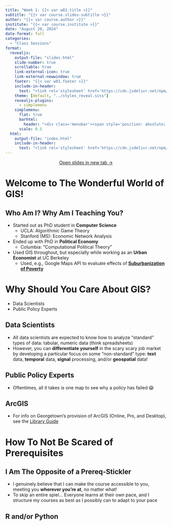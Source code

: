 ```yaml
---
title: "Week 1: {{< var w01.title >}}"
subtitle: "{{< var course.slides-subtitle >}}"
author: "{{< var course.author >}}"
institute: "{{< var course.institute >}}"
date: "August 28, 2024"
date-format: full
categories:
  - "Class Sessions"
format:
  revealjs:
    output-file: "slides.html"
    slide-number: true
    scrollable: true
    link-external-icon: true
    link-external-newwindow: true
    footer: "{{< var w01.footer >}}"
    include-in-header:
      text: "<link rel='stylesheet' href='https://cdn.jsdelivr.net/npm/bootstrap-icons@1.11.3/font/bootstrap-icons.min.css'><link href='https://cdn.jsdelivr.net/npm/bootstrap@5.3.3/dist/css/bootstrap.min.css' rel='stylesheet' integrity='sha384-QWTKZyjpPEjISv5WaRU9OFeRpok6YctnYmDr5pNlyT2bRjXh0JMhjY6hW+ALEwIH' crossorigin='anonymous'><script src='https://cdn.jsdelivr.net/npm/bootstrap@5.3.3/dist/js/bootstrap.bundle.min.js' integrity='sha384-YvpcrYf0tY3lHB60NNkmXc5s9fDVZLESaAA55NDzOxhy9GkcIdslK1eN7N6jIeHz' crossorigin='anonymous'></script>"
    theme: [default, "../styles_reveal.scss"]
    revealjs-plugins:
      - simplemenu
    simplemenu:
      flat: true
      barhtml:
        header: "<div class='menubar'><span style='position: absolute; left: 8; padding-left: 8px;'><a href='./index.html'>&larr; Return to Notes</a></span><ul class='menu'></ul></div>"
      scale: 0.5
  html:
    output-file: "index.html"
    include-in-header:
      text: "<link rel='stylesheet' href='https://cdn.jsdelivr.net/npm/bootstrap-icons@1.11.3/font/bootstrap-icons.min.css'><link href='https://cdn.jsdelivr.net/npm/bootstrap@5.3.3/dist/css/bootstrap.min.css' rel='stylesheet' integrity='sha384-QWTKZyjpPEjISv5WaRU9OFeRpok6YctnYmDr5pNlyT2bRjXh0JMhjY6hW+ALEwIH' crossorigin='anonymous'><script src='https://cdn.jsdelivr.net/npm/bootstrap@5.3.3/dist/js/bootstrap.bundle.min.js' integrity='sha384-YvpcrYf0tY3lHB60NNkmXc5s9fDVZLESaAA55NDzOxhy9GkcIdslK1eN7N6jIeHz' crossorigin='anonymous'></script>"
---
```


::: {.content-visible unless-format="revealjs"}

<center class='mb-3'>
<a class="h2" href="./slides.html" target="_blank">Open slides in new tab &rarr;</a>
</center>

:::

# Welcome to The Wonderful World of GIS! {data-stack-name="About Me"}

## Who Am I? Why Am I Teaching You? {.crunch-title}

* Started out as PhD student in **Computer Science**
  * UCLA: Algorithmic Game Theory
  * Stanford (MS): Economic Network Analysis
* Ended up with PhD in **Political Economy**
  * Columbia: "Computational Political Theory"
* Used GIS throughout, but especially while working as an **Urban Economist** at UC Berkeley
  * Used, e.g., Google Maps API to evaluate effects of [**Suburbanization of Poverty**](https://www.brookings.edu/wp-content/uploads/2016/06/0120_poverty_paper.pdf){target='_blank'}

# Why Should You Care About GIS? {data-stack-name="About GIS"}

* Data Scientists
* Public Policy Experts

## Data Scientists

* All data scientists are expected to know how to analyze "standard" types of data: tabular, numeric data (think spreadsheets)
* However, you can **differentiate yourself** in the scary scary job market by developing a particular focus on some "non-standard" type: **text** data, **temporal** data, **signal** processing, and/or **geospatial** data!

## Public Policy Experts

* Oftentimes, all it takes is one map to see why a policy has failed 😱

## ArcGIS

* For info on Georgetown's provision of ArcGIS (Online, Pro, and Desktop), see the [Library Guide](https://guides.library.georgetown.edu/esri_software){target='_blank'}

# How To Not Be Scared of Prerequisites {data-stack-name="Prereqs Without Fear"}

## I Am The Opposite of a Prereq-Stickler

* I genuinely believe that I can make the course accessible to you, meeting you **wherever you're at**, no matter what!
* To skip an entire spiel... Everyone learns at their own pace, and I structure my courses as best as I possibly can to adapt to your pace

## R and/or Python

